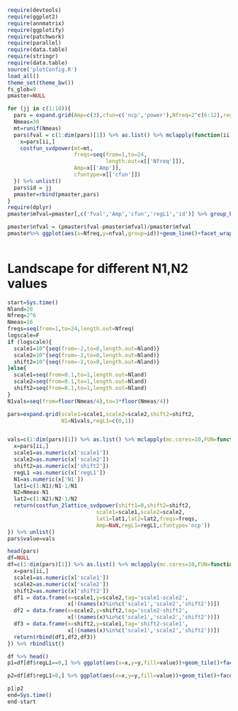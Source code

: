 ```r
require(devtools)
require(ggplot2)
require(annmatrix)
require(ggplotify)
require(patchwork)
require(parallel)
require(data.table)
require(stringr)
require(data.table)
source('plotConfig.R')
load_all()
theme_set(theme_bw())
fs_glob=9
pmaster=NULL

for (jj in c(1:10)){
  pars = expand.grid(Amp=c(3),cfun=c('ncp','power'),Nfreq=2^c(6:12),regL1=c(0,1))
  Nmeas=30
  mt=runif(Nmeas)
  pars$fval = c(1:dim(pars)[1]) %>% as.list() %>% mclapply(function(ii){
    x=pars[ii,]
    costfun_svdpower(mt=mt,
                     freqs=seq(from=1,to=24,
                               length.out=x[['Nfreq']]),
                     Amp=x[['Amp']],
                     cfuntype=x[['cfun']])
  }) %>% unlist()
  pars$id = jj 
  pmaster=rbind(pmaster,pars)
}
require(dplyr)
pmaster$mfval=pmaster[,c('fval','Amp','cfun','regL1','id')] %>% group_by(Amp,cfun,regL1,id) %>% mutate(mfval=min(fval)) %>% {.$mfval}

pmaster$nfval = (pmaster$fval-pmaster$mfval)/pmaster$mfval
pmaster%>% ggplot(aes(x=Nfreq,y=nfval,group=id))+geom_line()+facet_wrap(cfun~regL1,scales='free')+scale_x_continuous(trans='log2')
  
```


# Landscape for different N1,N2 values
```r
start=Sys.time()
Nland=20
Nfreq=2^6
Nmeas=16
freqs=seq(from=1,to=24,length.out=Nfreq)
logscale=F
if (logscale){
  scale1=10^{seq(from=-2,to=0,length.out=Nland)}
  scale2=10^{seq(from=-2,to=0,length.out=Nland)}
  shift2=10^{seq(from=-2,to=0,length.out=Nland)}
}else{
  scale1=seq(from=0.1,to=1,length.out=Nland)
  scale2=seq(from=0.1,to=1,length.out=Nland)
  shift2=seq(from=0.1,to=1,length.out=Nland)
}
N1vals=seq(from=floor(Nmeas/4),to=3*floor(Nmeas/4))

pars=expand.grid(scale1=scale1,scale2=scale2,shift2=shift2,
                 N1=N1vals,regL1=c(0,1))


vals=c(1:dim(pars)[1]) %>% as.list() %>% mclapply(mc.cores=10,FUN=function(ii){
  x=pars[ii,]
  scale1=as.numeric(x['scale1'])
  scale2=as.numeric(x['scale2'])
  shift2=as.numeric(x['shift2'])
  regL1 =as.numeric(x['regL1'])
  N1=as.numeric(x['N1'])
  lat1=c(1:N1)/N1-1/N1
  N2=Nmeas-N1
  lat2=c(1:N2)/N2-1/N2
  return(costfun_2lattice_svdpower(shift1=0,shift2=shift2,
                            scale1=scale1,scale2=scale2,
                            lat1=lat1,lat2=lat2,freqs=freqs,
                            Amp=NaN,regL1=regL1,cfuntype='ncp'))
}) %>% unlist()
pars$value=vals

head(pars)
df=NULL
df=c(1:dim(pars)[1]) %>% as.list() %>% mclapply(mc.cores=10,FUN=function(ii){
  x=pars[ii,]
  scale1=as.numeric(x['scale1'])
  scale2=as.numeric(x['scale2'])
  shift2=as.numeric(x['shift2'])
  df1 = data.frame(x=scale1,y=scale2,tag='scale1-scale2',
                   x[!(names(x)%in%c('scale1','scale2','shift2'))])
  df2 = data.frame(x=scale2,y=shift2,tag='scale2-shift2',
                   x[!(names(x)%in%c('scale1','scale2','shift2'))])
  df3 = data.frame(x=shift2,y=scale1,tag='shift2-scale1',
                   x[!(names(x)%in%c('scale1','scale2','shift2'))])
  return(rbind(df1,df2,df3))
}) %>% rbindlist()

df %>% head()
p1=df[df$regL1==0,] %>% ggplot(aes(x=x,y=y,fill=value))+geom_tile()+facet_grid(N1~tag)+scale_fill_viridis_c()#+scale_x_continuous(trans='log10')+scale_y_continuous(trans='log10')

p2=df[df$regL1>0,] %>% ggplot(aes(x=x,y=y,fill=value))+geom_tile()+facet_grid(N1~tag)+scale_fill_viridis_c()#+scale_x_continuous(trans='log10')+scale_y_continuous(trans='log10')

p1|p2
end=Sys.time()
end-start
```